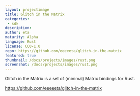 ```yaml
---
layout: projectimage
title: Glitch in the Matrix
categories: 
 - sdk
description: 
author: eta
maturity: Alpha
language: Rust
license: CC0-1.0
repo: https://github.com/eeeeeta/glitch-in-the-matrix
featured: true
thumbnail: /docs/projects/images/rust.png
screenshot: /docs/projects/images/rust.png
---
```


Glitch in the Matrix is a set of (minimal) Matrix bindings for Rust.

https://github.com/eeeeeta/glitch-in-the-matrix
